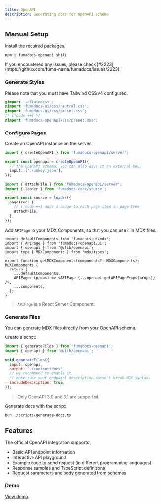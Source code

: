 ```yaml
---
title: OpenAPI
description: Generating docs for OpenAPI schema
---
```


## Manual Setup

Install the required packages.

```npm
npm i fumadocs-openapi shiki
```

<Callout title="For Bun" type="warning">
  If you encountered any issues, please check
  [#2223](https://github.com/fuma-nama/fumadocs/issues/2223).
</Callout>

### Generate Styles

Please note that you must have Tailwind CSS v4 configured.

```css title="Tailwind CSS"
@import 'tailwindcss';
@import 'fumadocs-ui/css/neutral.css';
@import 'fumadocs-ui/css/preset.css';
/* [!code ++] */
@import 'fumadocs-openapi/css/preset.css';
```

### Configure Pages

Create an OpenAPI instance on the server.

```ts title="lib/openapi.ts"
import { createOpenAPI } from 'fumadocs-openapi/server';

export const openapi = createOpenAPI({
  // the OpenAPI schema, you can also give it an external URL.
  input: ['./unkey.json'],
});
```

```ts title="lib/source.ts"
import { attachFile } from 'fumadocs-openapi/server';
import { loader } from 'fumadocs-core/source';

export const source = loader({
  pageTree: {
    // [!code ++] adds a badge to each page item in page tree
    attachFile,
  },
});
```

Add `APIPage` to your MDX Components, so that you can use it in MDX files.

```tsx title="mdx-components.tsx"
import defaultComponents from 'fumadocs-ui/mdx';
import { APIPage } from 'fumadocs-openapi/ui';
import { openapi } from '@/lib/openapi';
import type { MDXComponents } from 'mdx/types';

export function getMDXComponents(components?: MDXComponents): MDXComponents {
  return {
    ...defaultComponents,
    APIPage: (props) => <APIPage {...openapi.getAPIPageProps(props)} />,
    ...components,
  };
}
```

> `APIPage` is a React Server Component.

### Generate Files

You can generate MDX files directly from your OpenAPI schema.

Create a script:

```js title="scripts/generate-docs.ts"
import { generateFiles } from 'fumadocs-openapi';
import { openapi } from '@/lib/openapi';

void generateFiles({
  input: openapi,
  output: './content/docs',
  // we recommend to enable it
  // make sure your endpoint description doesn't break MDX syntax.
  includeDescription: true,
});
```

> Only OpenAPI 3.0 and 3.1 are supported.

Generate docs with the script:

```bash
bun ./scripts/generate-docs.ts
```

## Features

The official OpenAPI integration supports:

- Basic API endpoint information
- Interactive API playground
- Example code to send request (in different programming languages)
- Response samples and TypeScript definitions
- Request parameters and body generated from schemas

### Demo

[View demo](/docs/openapi).
